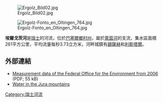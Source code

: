 [[Image:Ergolz_Bild02.jpg|right]]

{{Coord|47.53806|7.71386|display=title|type:waterbody_region=CH-BL}}
[[Image:Ergolz-Fonto_en_Oltingen_764.jpg|right]]

'''埃爾戈茨河'''是[[瑞士|瑞士]]的河流，位於[[巴塞爾鄉村州|巴塞爾鄉村州]]，屬於[[萊茵河|萊茵河]]的支流，集水區面積261平方公里，平均流量每秒3.73立方米，河畔城鎮有[[錫薩赫|錫薩赫]]和[[利斯塔爾|利斯塔爾]]。

==外部連結==
*[http://www.hydrodaten.admin.ch/lhg/123/2202Q_06.pdf Measurement data of the Federal Office for the Environment from 2006] {{Wayback|url=http://www.hydrodaten.admin.ch/lhg/123/2202Q_06.pdf |date=20120326174134 }} (PDF; 55 kB)
*[http://www.tafeljura.ch/passepartout/E4.htm Water in the Jura mountains]{{Wayback|url=http://www.tafeljura.ch/passepartout/E4.htm |date=20170706004747 }}

{{Switzerland-geo-stub}}
[[Category:瑞士河流|Category:瑞士河流]]